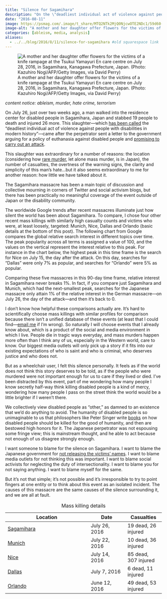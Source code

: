 ```yaml
---
title: "Silence for Sagamihara"
description: "On the \"deadliest individual act of violence against people with disabilities in modern history\""
date: "2016-08-11"
image: https://psmag.com/.image/t_share/MTQ2NTk2MjQ0NjcwOTE2NDc1/59d60-1ttaq4nwj2_gmfr4lfjbuew.jpg
image-alt: "A mother and her daughter offer flowers for the victims of a knife rampage at the Tsukui Yamayuri En care centre on July 28, 2016, in Sagamihara, Kanagawa Prefecture, Japan. (Photo: Kazuhiro Nogi/AFP/Getty Images, via David Perry)"
categories: [ableism, media, analysis]
aliases: 
  - ../../blog/2016/8/11/silence-for-sagamihara #old squarespace link
---
```


![A mother and her daughter offer flowers for the victims of a knife rampage at the Tsukui Yamayuri En care centre on July 28, 2016, in Sagamihara, Kanagawa Prefecture, Japan. (Photo: Kazuhiro Nogi/AFP/Getty Images, via David Perry)](https://psmag.com/.image/t_share/MTQ2NTk2MjQ0NjcwOTE2NDc1/59d60-1ttaq4nwj2_gmfr4lfjbuew.jpg){fig-alt="A mother and her daughter offer flowers for the victims of a knife rampage at the Tsukui Yamayuri En care centre on July 28, 2016, in Sagamihara, Kanagawa Prefecture, Japan. (Photo: Kazuhiro Nogi/AFP/Getty Images, via David Perry)"}

*content notice: ableism, murder, hate crime, terrorism*

On July 26, just over two weeks ago, a man walked into the residence center for disabled people in Sagamihara, Japan and stabbed 19 people to death and injured 26 more. This slaughter---which [has been called](https://psmag.com/remembering-the-sagamihara-19-ffd545ac9f85#.ednpyz627) the "deadliest individual act of violence against people with disabilities in modern history"---came after the perpetrator sent a letter to the government arguing for a policy of euthanasia against disabled people and [promising to carry out an attack](https://www.theguardian.com/world/2016/jul/25/tokyo-knife-attack-stabbing-sagamihara).

This slaughter was extraordinary for a number of reasons: the location (considering how [rare murder](http://www.vox.com/2015/12/3/9845436/japan-gun-homicides), let alone mass murder, is in Japan), the number of casualties, the overtness of the warning signs, the clarity and simplicity of this man's hate...but it also seems extraordinary to me for another reason: how little we have talked about it.

The Sagamihara massacre has been a main topic of discussion and collective mourning in corners of Twitter and social activism blogs, but there has been practically no meaningful coverage of the event outside of Japan or the disability community.

The worldwide Google trends after recent massacres illuminate just how silent the world has been about Sagamihara. To compare, I chose four other recent mass killings with similarly high casualty counts and victims who were, at least loosely, targeted: Munich, Nice, Dallas and Orlando (basic details at the bottom of this post). The following chart from Google compares the global relative search interest in different topics over time. The peak popularity across all terms is assigned a value of 100, and the values on the vertical represent the interest relative to this peak. For instance in the chart below, the highest peak in this time frame is the search for Nice on July 15, the day after the attack. On this day, searches for "Dallas" were only 7% as popular, and searches for "Orlando" were 5% as popular.

```{=html}
<script type="text/javascript" src="https://ssl.gstatic.com/trends_nrtr/3316_RC03/embed_loader.js"></script>
```
```{=html}
<script type="text/javascript"> trends.embed.renderExploreWidget("TIMESERIES", {"comparisonItem":[{"keyword":"sagamihara","geo":"","time":"2016-05-13 2016-08-11"},{"keyword":"munich","geo":"","time":"2016-05-13 2016-08-11"},{"keyword":"dallas","geo":"","time":"2016-05-13 2016-08-11"},{"keyword":"orlando","geo":"","time":"2016-05-13 2016-08-11"},{"keyword":"nice","geo":"","time":"2016-05-13 2016-08-11"}],"category":0,"property":""}, {"exploreQuery":"date=2016-05-13%202016-08-11&q=sagamihara,munich,dallas,orlando,nice&hl=en","guestPath":"https://trends.google.com:443/trends/embed/"}); </script>
```
Comparing these five massacres in this 90-day time frame, relative interest in Sagamihara never breaks 1%. In fact, if you compare just Sagamihara and Munich, which had the next-smallest peak, searches for the Japanese massacre only attain 1% of the relative interest in the German massacre---on July 26, the day of the attack---and then it's back to 0.

```{=html}
<script type="text/javascript"> trends.embed.renderExploreWidget("TIMESERIES", {"comparisonItem":[{"keyword":"sagamihara","geo":"","time":"2016-05-13 2016-08-11"},{"keyword":"munich","geo":"","time":"2016-05-13 2016-08-11"}],"category":0,"property":""}, {"exploreQuery":"date=2016-05-13%202016-08-11&q=sagamihara,munich&hl=en","guestPath":"https://trends.google.com:443/trends/embed/"}); </script>
```
I don't know how helpful these comparisons actually are. It's hard to scientifically choose mass killings with similar profiles for comparison because there isn't a unified database of these events (at least that I could find---[email me](../../about.html) if I'm wrong). So naturally I will choose events that I already know about, which is a product of the social and media environment in which I live. People die in tragic ways everyday, and mass murders happen more often than I think any of us, especially in the Western world, care to know. Our biggest media outlets will only pick up a story if it fits into our existing expectations of who is saint and who is criminal, who deserves justice and who does not.

But as a wheelchair user, I felt this silence personally. It feels as if the world does not think this story deserves to be told, as if the people who were murdered were not important enough for us to care if they lived or died. I've been distracted by this event, part of me wondering how many people I know secretly half-way think killing disabled people is a kind of mercy, wondering how many people I pass on the street think the world would be a little brighter if I weren't there.

We collectively view disabled people as "other," as damned to an existence that we'd do anything to avoid. The humanity of disabled people is so unimaginable to us that philosophers like Peter Singer write [books](https://en.wikipedia.org/wiki/Should_the_Baby_Live%3F_The_Problem_of_Handicapped_Infants) on how disabled people should be killed for the good of humanity, and then are bestowed high honors for it. The Japanese perpetrator was not espousing some fringe view; this is mainstream thought, and he able to act because not enough of us disagree strongly enough.

I want someone to blame for the silence on Sagamihara. I want to blame the Japanese government for [not releasing the victims' names](http://www.japantimes.co.jp/news/2016/08/06/national/media-national/victims-sagamihara-massacre-disabled-facility-forever-nameless/#.V6yDgmVrWf4). I want to blame media outlets for not thinking this was important. I want to blame social activists for neglecting the duty of intersectionality. I want to blame you for not saying anything. I want to blame myself for the same.

But it's not that simple; it's not possible and it's irresponsible to try to point fingers at one entity or to think about this event as an isolated incident. The causes of this massacre are the same causes of the silence surrounding it, and we are all at fault.

| Location                                                                        | Date          | Casualties           |
|--------------------------------------|-----------------|-----------------|
| [Sagamihara](https://en.wikipedia.org/wiki/Sagamihara_stabbings)                | July 26, 2016 | 19 dead, 26 injured  |
| [Munich](https://en.wikipedia.org/wiki/2016_Munich_shooting)                    | July 22, 2016 | 10 dead, 36 injured  |
| [Nice](https://en.wikipedia.org/wiki/2016_Nice_attack)                          | July 14, 2016 | 85 dead, 307 injured |
| [Dallas](https://en.wikipedia.org/wiki/2016_shooting_of_Dallas_police_officers) | July 7, 2016  | 6 dead, 11 injured   |
| [Orlando](https://en.wikipedia.org/wiki/2016_Orlando_nightclub_shooting)        | June 12, 2016 | 49 dead, 53 injured  |

: Mass killing details
